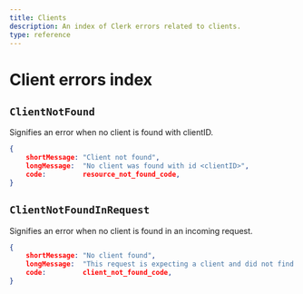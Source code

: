 ```yaml
---
title: Clients
description: An index of Clerk errors related to clients.
type: reference
---
```


# Client errors index

## `ClientNotFound`

Signifies an error when no client is found with clientID.

```json
{
    shortMessage: "Client not found",
    longMessage:  "No client was found with id <clientID>",
    code:         resource_not_found_code,
}
```

## `ClientNotFoundInRequest`

Signifies an error when no client is found in an incoming request.

```json
{
    shortMessage: "No client found",
    longMessage:  "This request is expecting a client and did not find one",
    code:         client_not_found_code,
}